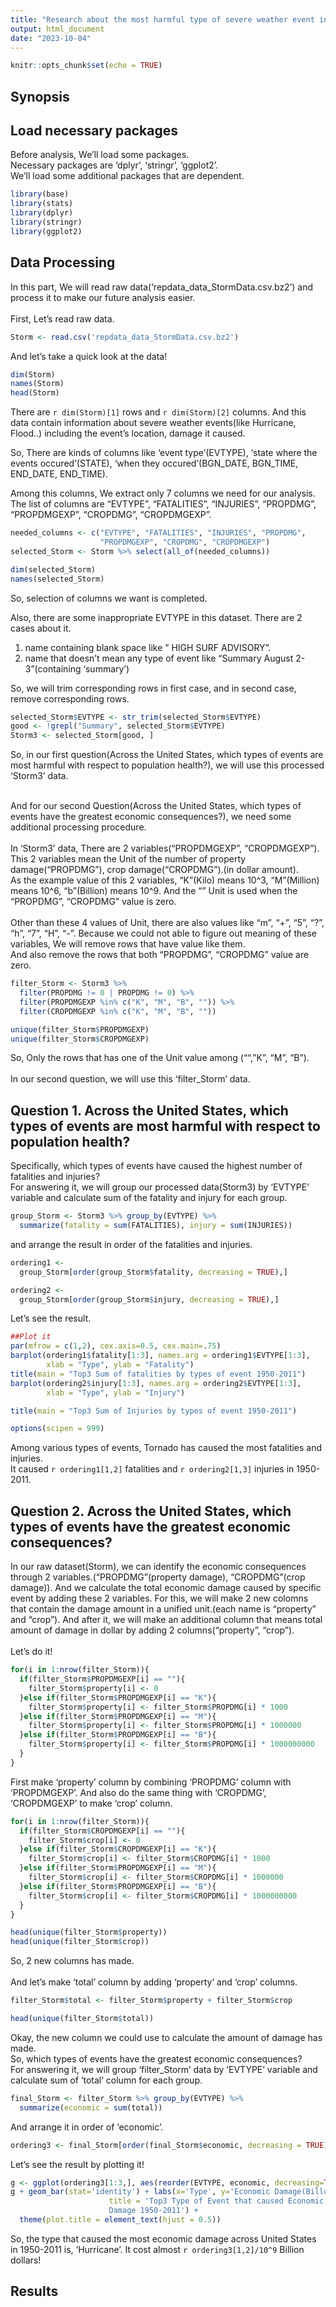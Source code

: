 ---
title: "Research about the most harmful type of severe weather event in U.S. in 1950-2011 using NOAA Storm Database"
output: html_document
date: "2023-10-04"
---

```{r setup, include=FALSE}
knitr::opts_chunk$set(echo = TRUE)
```

## Synopsis


## Load necessary packages
Before analysis, We'll load some packages.<br/>
Necessary packages are 'dplyr', 'stringr', 'ggplot2'.<br/>
We'll load some additional packages that are dependent.

```{r, message=FALSE}
library(base)
library(stats)
library(dplyr)
library(stringr)
library(ggplot2)
```


## Data Processing
In this part, We will read raw data('repdata_data_StormData.csv.bz2') and process it to make our future analysis easier.
<br/><br/>
First, Let's read raw data.

```{r, cache=TRUE}
Storm <- read.csv('repdata_data_StormData.csv.bz2')
```


And let's take a quick look at the data!
```{r}
dim(Storm)
names(Storm)
head(Storm)
```

There are `r dim(Storm)[1]` rows and `r dim(Storm)[2]` columns.
And this data contain information about severe weather events(like Hurricane, Flood..) including the event's location, damage it caused.<br/>

So, There are kinds of columns like 'event type'(EVTYPE), 'state where the events occured'(STATE), 'when they occured'(BGN_DATE, BGN_TIME, END_DATE, END_TIME).<br/>

Among this columns, We extract only 7 columns we need for our analysis.
<br/>
The list of columns are "EVTYPE", "FATALITIES", "INJURIES", "PROPDMG", "PROPDMGEXP", "CROPDMG", "CROPDMGEXP".

```{r, cache=TRUE}
needed_columns <- c("EVTYPE", "FATALITIES", "INJURIES", "PROPDMG",
                    "PROPDMGEXP", "CROPDMG", "CROPDMGEXP")
selected_Storm <- Storm %>% select(all_of(needed_columns))
```

```{r}
dim(selected_Storm)
names(selected_Storm)
```

So, selection of columns we want is completed.

Also, there are some inappropriate EVTYPE in this dataset.
There are 2 cases about it.

1. name containing blank space like "   HIGH SURF ADVISORY".
2. name that doesn't mean any type of event like "Summary August 2-3"(containing 'summary')

So, we will trim corresponding rows in first case, and in second case, remove corresponding rows.

```{r, cache=TRUE}
selected_Storm$EVTYPE <- str_trim(selected_Storm$EVTYPE)
good <- !grepl("Summary", selected_Storm$EVTYPE)
Storm3 <- selected_Storm[good, ]
```
So, in our first question(Across the United States, which types of events are most harmful with respect to population health?), we will use this processed 'Storm3' data.
<br/><br/>


And for our second Question(Across the United States, which types of events have the greatest economic consequences?), we need some additional processing procedure.
<br/><br/>
In 'Storm3' data, There are 2 variables("PROPDMGEXP", "CROPDMGEXP"). This 2 variables mean the Unit of the number of property damage("PROPDMG"), crop damage("CROPDMG").(in dollar amount).
<br/>
As the example value of this 2 variables, "K"(Kilo) means 10^3, "M"(Million) means 10^6, "b"(Billion) means 10^9. And the "" Unit is used when the "PROPDMG", "CROPDMG" value is zero.
<br/><br/>
Other than these 4 values of Unit, there are also values like "m", "+", "5", "?", "h", "7", "H", "-". Because we could not able to figure out meaning of these variables, We will remove rows that have value like them.
<br/>
And also remove the rows that both "PROPDMG", "CROPDMG" value are zero.

```{r, cache=TRUE}
filter_Storm <- Storm3 %>% 
  filter(PROPDMG != 0 | PROPDMG != 0) %>%
  filter(PROPDMGEXP %in% c("K", "M", "B", "")) %>%
  filter(CROPDMGEXP %in% c("K", "M", "B", ""))
```
```{r}
unique(filter_Storm$PROPDMGEXP)
unique(filter_Storm$CROPDMGEXP)
```

So, Only the rows that has one of the Unit value among ("", "K", "M", "B").
<br/><br/>
In our second question, we will use this 'filter_Storm' data.

## Question 1. Across the United States, which types of events are most harmful with respect to population health?
Specifically, which types of events have caused the highest number of fatalities and injuries?
<br/>
For answering it, we will group our processed data(Storm3) by 'EVTYPE' variable and calculate sum of the fatality and injury for each group.
```{r, cache=TRUE}
group_Storm <- Storm3 %>% group_by(EVTYPE) %>% 
  summarize(fatality = sum(FATALITIES), injury = sum(INJURIES))
```
and arrange the result in order of the fatalities and injuries.
```{r}
ordering1 <-
  group_Storm[order(group_Storm$fatality, decreasing = TRUE),]

ordering2 <-
  group_Storm[order(group_Storm$injury, decreasing = TRUE),]
```

Let's see the result.

```{r}
##Plot it
par(mfrow = c(1,2), cex.axis=0.5, cex.main=.75)
barplot(ordering1$fatality[1:3], names.arg = ordering1$EVTYPE[1:3],
        xlab = "Type", ylab = "Fatality")
title(main = "Top3 Sum of fatalities by types of event 1950-2011")
barplot(ordering2$injury[1:3], names.arg = ordering2$EVTYPE[1:3],
        xlab = "Type", ylab = "Injury")

title(main = "Top3 Sum of Injuries by types of event 1950-2011")
```
```{r, echo=FALSE}
options(scipen = 999)
```



Among various types of events, Tornado has caused the most fatalities and injuries.
<br/>
It caused `r ordering1[1,2]` fatalities and `r ordering2[1,3]` injuries in 1950-2011.


## Question 2. Across the United States, which types of events have the greatest economic consequences?
In our raw dataset(Storm), we can identify the economic consequences through 2 variables.("PROPDMG"(property damage), "CROPDMG"(crop damage)). And we calculate the total economic damage caused by specific event by adding these 2 variables. For this, we will make 2 new colomns that contain the damage amount in a unified unit.(each name is "property" and "crop"). And after it, we will make an additional column that means total amount of damage in dollar by adding 2 columns("property", "crop").
<br/><br/>
Let's do it!

```{r, cache=TRUE}
for(i in 1:nrow(filter_Storm)){
  if(filter_Storm$PROPDMGEXP[i] == ""){
    filter_Storm$property[i] <- 0
  }else if(filter_Storm$PROPDMGEXP[i] == "K"){
    filter_Storm$property[i] <- filter_Storm$PROPDMG[i] * 1000
  }else if(filter_Storm$PROPDMGEXP[i] == "M"){
    filter_Storm$property[i] <- filter_Storm$PROPDMG[i] * 1000000
  }else if(filter_Storm$PROPDMGEXP[i] == "B"){
    filter_Storm$property[i] <- filter_Storm$PROPDMG[i] * 1000000000
  }
}
```
First make 'property' column by combining 'PROPDMG' column with 'PROPDMGEXP'.
And also do the same thing with 'CROPDMG', 'CROPDMGEXP' to make 'crop' column.

```{r, cache=TRUE}
for(i in 1:nrow(filter_Storm)){
  if(filter_Storm$CROPDMGEXP[i] == ""){
    filter_Storm$crop[i] <- 0
  }else if(filter_Storm$CROPDMGEXP[i] == "K"){
    filter_Storm$crop[i] <- filter_Storm$CROPDMG[i] * 1000
  }else if(filter_Storm$PROPDMGEXP[i] == "M"){
    filter_Storm$crop[i] <- filter_Storm$CROPDMG[i] * 1000000
  }else if(filter_Storm$PROPDMGEXP[i] == "B"){
    filter_Storm$crop[i] <- filter_Storm$CROPDMG[i] * 1000000000
  }
}
```
```{r}
head(unique(filter_Storm$property))
head(unique(filter_Storm$crop))
```
So, 2 new columns has made.
<br/><br/>
And let's make 'total' column by adding 'property' and 'crop' columns.

```{r}
filter_Storm$total <- filter_Storm$property + filter_Storm$crop
```
```{r}
head(unique(filter_Storm$total))
```
Okay, the new column we could use to calculate the amount of damage has made.
<br/>
So, which types of events have the greatest economic consequences?
<br/>
For answering it, we will group 'filter_Storm' data by 'EVTYPE' variable and calculate sum of 'total' column for each group.

```{r, cache=TRUE}
final_Storm <- filter_Storm %>% group_by(EVTYPE) %>%
  summarize(economic = sum(total))
```
And arrange it in order of 'economic'.

```{r}
ordering3 <- final_Storm[order(final_Storm$economic, decreasing = TRUE),]
```
Let's see the result by plotting it!

```{r}
g <- ggplot(ordering3[1:3,], aes(reorder(EVTYPE, economic, decreasing=TRUE), economic/10^9))
g + geom_bar(stat='identity') + labs(x='Type', y='Economic Damage(Billon dollars)',
                      title = 'Top3 Type of Event that caused Economic
                      Damage 1950-2011') + 
  theme(plot.title = element_text(hjust = 0.5))
```

So, the type that caused the most economic damage across United States in 1950-2011 is,
'Hurricane'. It cost almost `r ordering3[1,2]/10^9` Billion dollars!


## Results

